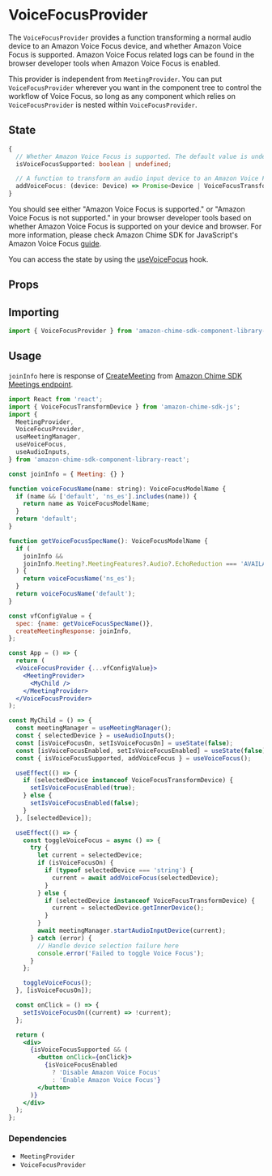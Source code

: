 
<Meta title="SDK Providers/VoiceFocusProvider" />

# VoiceFocusProvider

The `VoiceFocusProvider` provides a function transforming a normal audio device to an Amazon Voice Focus device, and whether Amazon Voice Focus is supported.
Amazon Voice Focus related logs can be found in the browser developer tools when Amazon Voice Focus is enabled.

This provider is independent from `MeetingProvider`. You can put `VoiceFocusProvider` wherever you want in the component tree to control the workflow of Voice Focus, so long
as any component which relies on `VoiceFocusProvider` is nested within `VoiceFocusProvider`.

## State

```typescript
{
  // Whether Amazon Voice Focus is supported. The default value is undefined, then changes to true or false.
  isVoiceFocusSupported: boolean | undefined;

  // A function to transform an audio input device to an Amazon Voice Focus device.
  addVoiceFocus: (device: Device) => Promise<Device | VoiceFocusTransformDevice>;
}

```

You should see either "Amazon Voice Focus is supported." or "Amazon Voice Focus is not supported." in your browser developer tools based on whether
Amazon Voice Focus is supported on your device and browser. For more information, please check Amazon Chime SDK for JavaScript's Amazon Voice Focus
[guide](https://aws.github.io/amazon-chime-sdk-js/modules/amazonvoice_focus.html#can-i-use-amazon-voice-focus-in-my-application).

You can access the state by using the [useVoiceFocus](/docs/sdk-hooks-usevoicefocus--page) hook.

## Props

<Props of={VoiceFocusProvider} />

## Importing

```javascript
import { VoiceFocusProvider } from 'amazon-chime-sdk-component-library-react';
```

## Usage
`joinInfo` here is response of [CreateMeeting](https://docs.aws.amazon.com/chime-sdk/latest/APIReference/API_CreateMeeting.html) 
from  [Amazon Chime SDK Meetings endpoint](https://docs.aws.amazon.com/chime-sdk/latest/dg/meeting-namespace-migration.html).

```jsx
import React from 'react';
import { VoiceFocusTransformDevice } from 'amazon-chime-sdk-js';
import {
  MeetingProvider,
  VoiceFocusProvider,
  useMeetingManager,
  useVoiceFocus,
  useAudioInputs,
} from 'amazon-chime-sdk-component-library-react';

const joinInfo = { Meeting: {} }

function voiceFocusName(name: string): VoiceFocusModelName {
  if (name && ['default', 'ns_es'].includes(name)) {
    return name as VoiceFocusModelName;
  }
  return 'default';
}

function getVoiceFocusSpecName(): VoiceFocusModelName {
  if (
    joinInfo && 
    joinInfo.Meeting?.MeetingFeatures?.Audio?.EchoReduction === 'AVAILABLE'
  ) {
    return voiceFocusName('ns_es');
  }
  return voiceFocusName('default');
}

const vfConfigValue = {
  spec: {name: getVoiceFocusSpecName()},
  createMeetingResponse: joinInfo,
};

const App = () => {
  return (
  <VoiceFocusProvider {...vfConfigValue}>
    <MeetingProvider>
      <MyChild />
    </MeetingProvider>
  </VoiceFocusProvider>
);

const MyChild = () => {
  const meetingManager = useMeetingManager();
  const { selectedDevice } = useAudioInputs();
  const [isVoiceFocusOn, setIsVoiceFocusOn] = useState(false);
  const [isVoiceFocusEnabled, setIsVoiceFocusEnabled] = useState(false);
  const { isVoiceFocusSupported, addVoiceFocus } = useVoiceFocus();

  useEffect(() => {
    if (selectedDevice instanceof VoiceFocusTransformDevice) {
      setIsVoiceFocusEnabled(true);
    } else {
      setIsVoiceFocusEnabled(false);
    }
  }, [selectedDevice]);

  useEffect(() => {
    const toggleVoiceFocus = async () => {
      try {
        let current = selectedDevice;
        if (isVoiceFocusOn) {
          if (typeof selectedDevice === 'string') {
            current = await addVoiceFocus(selectedDevice);
          }
        } else {
          if (selectedDevice instanceof VoiceFocusTransformDevice) {
            current = selectedDevice.getInnerDevice();
          }
        }
        await meetingManager.startAudioInputDevice(current);
      } catch (error) {
        // Handle device selection failure here
        console.error('Failed to toggle Voice Focus');
      }
    };

    toggleVoiceFocus();
  }, [isVoiceFocusOn]);

  const onClick = () => {
    setIsVoiceFocusOn((current) => !current);
  };

  return (
    <div>
      {isVoiceFocusSupported && (
        <button onClick={onClick}>
          {isVoiceFocusEnabled
            ? 'Disable Amazon Voice Focus'
            : 'Enable Amazon Voice Focus'}
        </button>
      )}
    </div>
  );
};
```

### Dependencies

- `MeetingProvider`
- `VoiceFocusProvider`

